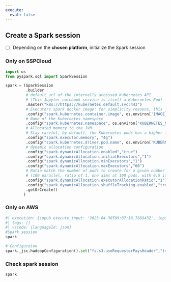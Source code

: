 ```yaml
---
execute:
  eval: false
---
```


## Create a Spark session

- [ ] Depending on the **chosen platform**, initialize the Spark session

### Only on SSPCloud

```python
import os
from pyspark.sql import SparkSession

spark = (SparkSession
         .builder
         # default url of the internally accessed Kubernetes API
         # (This Jupyter notebook service is itself a Kubernetes Pod)
         .master("k8s://https://kubernetes.default.svc:443")
         # Executors spark docker image: for simplicity reasons, this jupyter notebook is reused
         .config("spark.kubernetes.container.image", os.environ['IMAGE_NAME'])
         # Name of the Kubernetes namespace
         .config("spark.kubernetes.namespace", os.environ['KUBERNETES_NAMESPACE'])
         # Allocated memory to the JVM
         # Stay careful, by default, the Kubernetes pods has a higher limit which depends on other parameters.
         .config("spark.executor.memory", "4g")
         .config("spark.kubernetes.driver.pod.name", os.environ['KUBERNETES_POD_NAME'])
         # dynamic allocation configuration
         .config("spark.dynamicAllocation.enabled","true")
         .config("spark.dynamicAllocation.initialExecutors","1")
         .config("spark.dynamicAllocation.minExecutors","1")
         .config("spark.dynamicAllocation.maxExecutors","60")
         # Ratio match the number of pods to create for a given number of parallel tasks
         # (100 parallel, ratio of 1, one aims at 100 pods, with 0.5 it would be 50 pods)
         .config("spark.dynamicAllocation.executorAllocationRatio","1")
         .config("spark.dynamicAllocation.shuffleTracking.enabled","true")
         .getOrCreate()
        )
```


### Only on AWS

```python
#| execution: {iopub.execute_input: '2023-04-30T09:07:18.788943Z', iopub.status.busy: '2023-04-30T09:07:18.788720Z', iopub.status.idle: '2023-04-30T09:07:18.853566Z', shell.execute_reply: '2023-04-30T09:07:18.853007Z', shell.execute_reply.started: '2023-04-30T09:07:18.788920Z'}
#| tags: []
#| vscode: {languageId: json}
#Spark session
spark

# Configuraion
spark._jsc.hadoopConfiguration().set("fs.s3.useRequesterPaysHeader","true")
```


### Check spark session

```python
spark
```